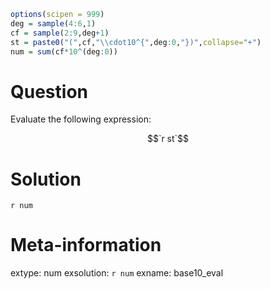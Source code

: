 ```r
options(scipen = 999)
deg = sample(4:6,1)
cf = sample(2:9,deg+1)
st = paste0("(",cf,"\\cdot10^{",deg:0,"})",collapse="+")
num = sum(cf*10^(deg:0))

```


Question
========

Evaluate the following expression:

$$`r st`$$


Solution
========

`r num`


Meta-information
============
extype: num
exsolution: `r num` 
exname: base10_eval
